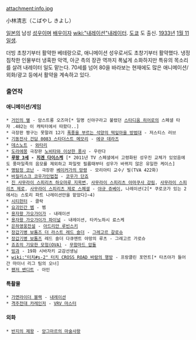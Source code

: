 attachment:info.jpg

小林清志（こばやし きよし）

[[일본]]의 남성 [[성우]]이며 [[배우]]이자 [[wiki:"내레이션"내레이터]]. [[도쿄]] 도 출신. [[1933년]] [[1월 11일]]생.

더빙 초창기부터 활약한 베테랑으로, 애니메이션 성우로서도 초창기부터 활약했다. 냉정침착한 인물부터 냉혹한 악역, 아군 측의 장관 역까지 폭넓게 소화하지만 특유의 목소리를 살려 내레이터 일도 맡는다. 70세를 넘어 80을 바라보는 현재에도 많은 애니메이션/외화/광고 등에서 활약을 계속하고 있다.

=== 출연작 ===
==== 애니메이션/게임 ====
 * [[거인의 별]] - 암스트롱 오즈마[* 일명 신야구라고 불렸던 [[스타디움 히어로]]의 스페셜 타자 .482는 이 캐릭터에서 따왔다..]
 * 극장판 짱구는 못말려 12기 [[폭풍을 부르는 석양의 떡잎마을 방범대]] - 저스티스 러브
 * [[기동전사 건담 0083 스타더스트 메모리]] - [[에규 데라즈]]
 * [[데스노트]] - [[와타리]]
 * [[도라에몽]] 극장판 [[노비타와 이상한 풍사]] - 우란다
 * '''[[루팡 3세]] - [[지겐 다이스케]]''' [* 2011년 TV 스페셜에서 고령화된 성우진 교체가 있었음에도 풍마일족의 음모를 제외하고 파일럿 필름때부터 성우가 바뀌지 않은 유일한 케이스]
 * [[명탐정 코난]] - 극장판 [[베이커가의 망령]] - 모리아티 교수/ 빌(TVA 422화)
 * [[바질리스크 코우가인법첩]] - [[코우가 단죠]]
 * [[진 사무라이 스피리츠 하오마루 지옥변]], [[사무라이 스피리츠 아마쿠사 강림]], [[사무라이 스피리츠 제로]], [[사무라이 스피리츠 제로 스페셜]] - [[야규 쥬베이]], 나레이션(2[* 쿠로코가 있는 2에서는 스토리 파트 나레이션만을 맡았다]~4)
 * [[시티헌터]] - 클락
 * [[요괴인간 벰]] - 벰
 * [[용자왕 가오가이가]] - 내레이션
 * [[용자왕 가오가이가 파이널]] - 내레이션, 타카노하시 료스케
 * [[은하영웅전설]] - [[아드리안 루빈스키]]
 * [[장갑기병 보톰즈 더 라스트 레드 숄더]] - [[그레고르 갈로슈]]
 * [[장갑기병 보톰즈]] 레드 숄더 다큐멘트 야망의 루츠 - 그레고르 가로슈
 * [[죠죠의 기묘한 모험(OVA)]] - [[무함마드 압둘]]
 * [[빙과]] - 19화 시바자키 교감선생님
 * [[wiki:"터치#s-2" 터치 CROSS ROAD 바람의 행방]] - 프랑클린 포먼트[* 타츠야가 들어간 마이너 리그 팀의 오너]
 * [[팬저 밴디트]] - 아인

==== 특촬물 ====
 * [[가면라이더 블랙]] - [[내레이션]]
 * [[격주전대 카레인저]] - [[VRV 마스터]]

==== 외화 ====
 * [[반지의 제왕]] - [[앙그마르의 마술사왕]]
